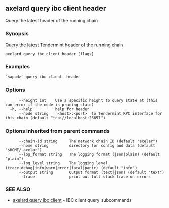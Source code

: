 ## axelard query ibc client header

Query the latest header of the running chain

### Synopsis

Query the latest Tendermint header of the running chain

```
axelard query ibc client header [flags]
```

### Examples

```
`<appd>` query ibc client  header
```

### Options

```
      --height int    Use a specific height to query state at (this can error if the node is pruning state)
  -h, --help          help for header
      --node string   `<host>:<port>` to Tendermint RPC interface for this chain (default "tcp://localhost:26657")
```

### Options inherited from parent commands

```
      --chain-id string     The network chain ID (default "axelar")
      --home string         directory for config and data (default "$HOME/.axelar")
      --log_format string   The logging format (json|plain) (default "plain")
      --log_level string    The logging level (trace|debug|info|warn|error|fatal|panic) (default "info")
      --output string       Output format (text|json) (default "text")
      --trace               print out full stack trace on errors
```

### SEE ALSO

- [axelard query ibc client](/cli-docs/v0_31_3/axelard_query_ibc_client) - IBC client query subcommands
